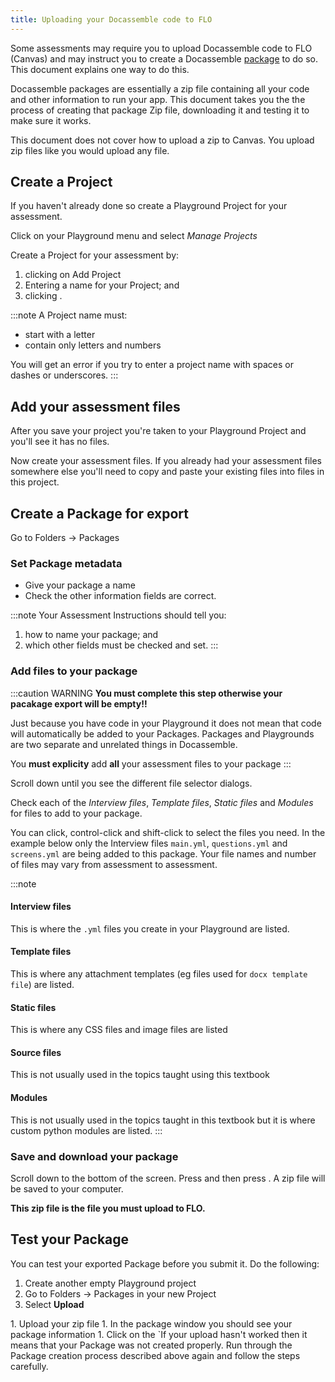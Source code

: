 ```yaml
---
title: Uploading your Docassemble code to FLO
---
```


Some assessments may require you to upload Docassemble code to FLO (Canvas) and
may instruct you to create a Docassemble [package](https://docassemble.org/docs/packages.html)
to do so.  This document explains one way to do this.

Docassemble packages are essentially a zip file containing all your code and other
information to run your app.  This document takes you the the process of creating 
that package Zip file, downloading it and testing it to make sure it works.

This document does not cover how to upload a zip to Canvas.  You upload zip files like
you would upload any file.

## Create a Project
If you haven't already done so create a Playground Project for your assessment.

Click on your Playground menu and select *Manage Projects*

<DisplayImage imageURL='/textbook/img/textbook/Assessments/upload1.png' />

Create a Project for your assessment by:
1. clicking on Add Project
2. Entering a name for your Project; and
3. clicking <DisplayDAButtons button={Constants.da_save_prop} />.

<DisplayImage imageURL='/textbook/img/textbook/Assessments/upload2.png' />
<DisplayImage imageURL='/textbook/img/textbook/Assessments/upload3.png' />

:::note
A Project name must:
* start with a letter
* contain only letters and numbers

You will get an error if you try to enter a project name with
spaces or dashes or underscores.
<DisplayImage imageURL='/textbook/img/textbook/Assessments/upload4.png' />
:::

## Add your assessment files
After you save your project you're taken to your Playground Project and
you'll see it has no files.

<DisplayImage imageURL='/textbook/img/textbook/Assessments/upload5.png' caption='Empty Playground :-(' />

Now create your assessment files.  If you already had your assessment files somewhere
else you'll need to copy and paste your existing files into files in this project.

<DisplayImage imageURL='/textbook/img/textbook/Assessments/upload6.png' caption='Playground with project files' />

## Create a Package for export
Go to Folders -> Packages

<DisplayImage imageURL='/textbook/img/textbook/Assessments/upload7.png' />

### Set Package metadata
* Give your package a name
* Check the other information fields are correct.

<DisplayImage imageURL='/textbook/img/textbook/Assessments/upload8.png' />

:::note
Your Assessment Instructions should tell you:
1. how to name your package; and
2. which other fields must be checked and set.
:::

### Add files to your package
:::caution WARNING
**You must complete this step otherwise your pacakage export will be empty!!**

Just because you have code in your Playground it does not mean that code will
automatically be added to your Packages.  Packages and Playgrounds are two separate
and unrelated things in Docassemble.

You **must explicity** add **all** your assessment files to your package
:::

Scroll down until you see the different file selector dialogs.

Check each of the *Interview files*, *Template files*, *Static files* and *Modules* for
files to add to your package.

You can click, control-click and shift-click to select the files you need.  In the example
below only the Interview files `main.yml`, `questions.yml` and `screens.yml` are being
added to this package.  Your file names and number of files may vary from assessment to assessment.

<DisplayImage imageURL='/textbook/img/textbook/Assessments/upload9.png' />

:::note
#### Interview files
This is where the `.yml` files you create in your Playground are listed.

#### Template files
This is where any attachment templates (eg files used for `docx template file`) are listed.

#### Static files
This is where any CSS files and image files are listed

#### Source files
This is not usually used in the topics taught using this textbook

#### Modules
This is not usually used in the topics taught in this textbook but it is where custom
python modules are listed.
:::

### Save and download your package
Scroll down to the bottom of the screen.  Press <DisplayDAButtons button={Constants.da_save_prop} />
and then press <DisplayDAButtons button={Constants.da_download_prop} />.  A zip file will be saved
to your computer.

**This zip file is the file you must upload to FLO.**

## Test your Package
You can test your exported Package before you submit it.  Do the following:

1. Create another empty Playground project
1. Go to Folders -> Packages in your new Project
1. Select **Upload**
<DisplayImage imageURL='/textbook/img/textbook/Assessments/upload10.png' />
1. Upload your zip file
1. In the package window you should see your package information
<DisplayImage imageURL='/textbook/img/textbook/Assessments/upload11.png' />
1. Click on the `<Back` button at the top left of the Navbar to go back to your Playground
1. Check all your files
1. Run your app and make sure it works.

If your upload hasn't worked then it means that your Package was not created properly.  Run through
the Package creation process described above again and follow the steps carefully.
